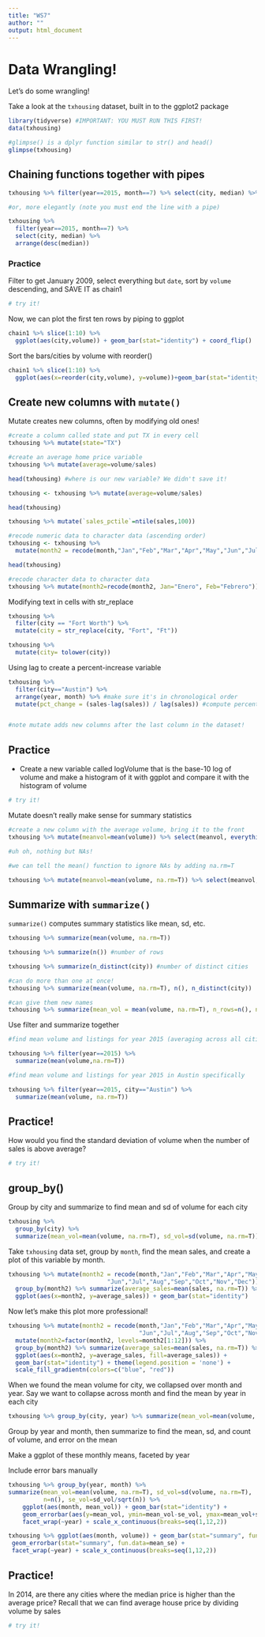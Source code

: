 ```yaml
---
title: "WS7"
author: ""
output: html_document
---
```


# Data Wrangling!

Let's do some wrangling!

Take a look at the `txhousing` dataset, built in to the ggplot2 package

```R
library(tidyverse) #IMPORTANT: YOU MUST RUN THIS FIRST!
data(txhousing)

#glimpse() is a dplyr function similar to str() and head()
glimpse(txhousing) 
```

## Chaining functions together with pipes

```R
txhousing %>% filter(year==2015, month==7) %>% select(city, median) %>% arrange(desc(median))

#or, more elegantly (note you must end the line with a pipe)

txhousing %>% 
  filter(year==2015, month==7) %>% 
  select(city, median) %>% 
  arrange(desc(median))
```

### Practice

Filter to get January 2009, select everything but `date`, sort by `volume` descending, and SAVE IT as chain1

```R
# try it!
```

Now, we can plot the first ten rows by piping to ggplot

```R
chain1 %>% slice(1:10) %>%
  ggplot(aes(city,volume)) + geom_bar(stat="identity") + coord_flip()
``` 

Sort the bars/cities by volume with reorder()

```R
chain1 %>% slice(1:10) %>%
  ggplot(aes(x=reorder(city,volume), y=volume))+geom_bar(stat="identity")+coord_flip()

``` 

## Create new columns with `mutate()`

Mutate creates new columns, often by modifying old ones!

```R
#create a column called state and put TX in every cell
txhousing %>% mutate(state="TX") 

#create an average home price variable
txhousing %>% mutate(average=volume/sales)

head(txhousing) #where is our new variable? We didn't save it!

txhousing <- txhousing %>% mutate(average=volume/sales)

head(txhousing)
``` 


```R
txhousing %>% mutate(`sales_pctile`=ntile(sales,100))
``` 


```R
#recode numeric data to character data (ascending order)
txhousing <- txhousing %>%
  mutate(month2 = recode(month,"Jan","Feb","Mar","Apr","May","Jun","Jul","Aug","Sep","Oct","Nov","Dec"))

head(txhousing)

#recode character data to character data
txhousing %>% mutate(month2=recode(month2, Jan="Enero", Feb="Febrero"))

``` 
Modifying text in cells with str_replace

```R
txhousing %>% 
  filter(city == "Fort Worth") %>%
  mutate(city = str_replace(city, "Fort", "Ft"))
```

```R
txhousing %>% 
  mutate(city= tolower(city))
```

Using lag to create a percent-increase variable

```R
txhousing %>% 
  filter(city=="Austin") %>%
  arrange(year, month) %>% #make sure it's in chronological order 
  mutate(pct_change = (sales-lag(sales)) / lag(sales)) #compute percent change from previous month 


#note mutate adds new columns after the last column in the dataset!
``` 


## Practice

- Create a new variable called logVolume that is the base-10 log of volume and make a histogram of it with ggplot and compare it with the histogram of volume 

```R
# try it!
```


Mutate doesn't really make sense for summary statistics

```R
#create a new column with the average volume, bring it to the front
txhousing %>% mutate(meanvol=mean(volume)) %>% select(meanvol, everything())

#uh oh, nothing but NAs!
``` 


```R
#we can tell the mean() function to ignore NAs by adding na.rm=T

txhousing %>% mutate(meanvol=mean(volume, na.rm=T)) %>% select(meanvol, everything()) 
``` 

## Summarize with `summarize()`

`summarize()` computes summary statistics like mean, sd, etc.

```R
txhousing %>% summarize(mean(volume, na.rm=T))

txhousing %>% summarize(n()) #number of rows

txhousing %>% summarize(n_distinct(city)) #number of distinct cities

#can do more than one at once!
txhousing %>% summarize(mean(volume, na.rm=T), n(), n_distinct(city))

#can give them new names
txhousing %>% summarize(mean_vol = mean(volume, na.rm=T), n_rows=n(), n_cities= n_distinct(city))
```


Use filter and summarize together

```R
#find mean volume and listings for year 2015 (averaging across all cities)

txhousing %>% filter(year==2015) %>% 
  summarize(mean(volume,na.rm=T))

#find mean volume and listings for year 2015 in Austin specifically

txhousing %>% filter(year==2015, city=="Austin") %>% 
  summarize(mean(volume, na.rm=T))
```

## Practice!

How would you find the standard deviation of volume when the number of sales is above average?

```R
# try it!
```



## group_by()


Group by city and summarize to find mean and sd of volume for each city

```R
txhousing %>% 
  group_by(city) %>% 
  summarize(mean_vol=mean(volume, na.rm=T), sd_vol=sd(volume, na.rm=T))
```
Take `txhousing` data set, group by `month`, find the mean sales, and create a plot of this variable by month.

```R
txhousing %>% mutate(month2 = recode(month,"Jan","Feb","Mar","Apr","May",
                            "Jun","Jul","Aug","Sep","Oct","Nov","Dec")) %>%
  group_by(month2) %>% summarize(average_sales=mean(sales, na.rm=T)) %>%
  ggplot(aes(x=month2, y=average_sales)) + geom_bar(stat="identity")
```

Now let's make this plot more professional!

```R
txhousing %>% mutate(month2 = recode(month,"Jan","Feb","Mar","Apr","May",
                                     "Jun","Jul","Aug","Sep","Oct","Nov","Dec")) %>%
  mutate(month2=factor(month2, levels=month2[1:12])) %>%
  group_by(month2) %>% summarize(average_sales=mean(sales, na.rm=T)) %>%
  ggplot(aes(x=month2, y=average_sales, fill=average_sales)) + 
  geom_bar(stat="identity") + theme(legend.position = 'none') + 
  scale_fill_gradientn(colors=c("blue", "red"))

```

When we found the mean volume for city, we collapsed over month and year. 
Say we want to collapse across month and find the mean by year in each city

```R
txhousing %>% group_by(city, year) %>% summarize(mean_vol=mean(volume, na.rm=T))
```


Group by year and month, then summarize to find the mean, sd, and count of volume, and error on the mean 

Make a ggplot of these monthly means, faceted by year 

Include error bars manually



```R
txhousing %>% group_by(year, month) %>% 
summarize(mean_vol=mean(volume, na.rm=T), sd_vol=sd(volume, na.rm=T), 
          n=n(), se_vol=sd_vol/sqrt(n)) %>%
    ggplot(aes(month, mean_vol)) + geom_bar(stat="identity") +
    geom_errorbar(aes(y=mean_vol, ymin=mean_vol-se_vol, ymax=mean_vol+se_vol))+
    facet_wrap(~year) + scale_x_continuous(breaks=seq(1,12,2))
```




```R
txhousing %>% ggplot(aes(month, volume)) + geom_bar(stat="summary", fun=mean) +
 geom_errorbar(stat="summary", fun.data=mean_se) +
 facet_wrap(~year) + scale_x_continuous(breaks=seq(1,12,2))
```



## Practice!


In 2014, are there any cities where the median price is higher than the average price? 
Recall that we can find average house price by dividing volume by sales 

```R
# try it!
```